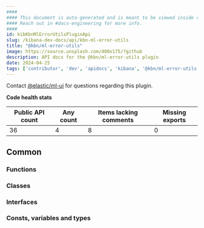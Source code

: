 ```yaml
---
####
#### This document is auto-generated and is meant to be viewed inside our experimental, new docs system.
#### Reach out in #docs-engineering for more info.
####
id: kibKbnMlErrorUtilsPluginApi
slug: /kibana-dev-docs/api/kbn-ml-error-utils
title: "@kbn/ml-error-utils"
image: https://source.unsplash.com/400x175/?github
description: API docs for the @kbn/ml-error-utils plugin
date: 2024-04-25
tags: ['contributor', 'dev', 'apidocs', 'kibana', '@kbn/ml-error-utils']
---
```




Contact [@elastic/ml-ui](https://github.com/orgs/elastic/teams/ml-ui) for questions regarding this plugin.

**Code health stats**

| Public API count  | Any count | Items lacking comments | Missing exports |
|-------------------|-----------|------------------------|-----------------|
| 36 | 4 | 8 | 0 |

## Common

### Functions
<DocDefinitionList data={kbnMlErrorUtilsObj.common.functions}/>

### Classes
<DocDefinitionList data={kbnMlErrorUtilsObj.common.classes}/>

### Interfaces
<DocDefinitionList data={kbnMlErrorUtilsObj.common.interfaces}/>

### Consts, variables and types
<DocDefinitionList data={kbnMlErrorUtilsObj.common.misc}/>

